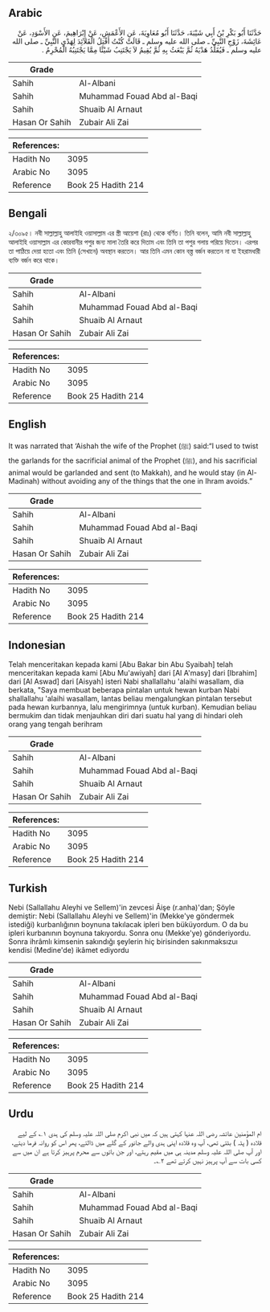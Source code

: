 ## Arabic


<div dir="rtl" lang="ar" style={{fontSize:'larger',backgroundColor:'#f8f9fa',padding:20}}>
حَدَّثَنَا أَبُو بَكْرِ بْنُ أَبِي شَيْبَةَ، حَدَّثَنَا أَبُو مُعَاوِيَةَ، عَنِ الأَعْمَشِ، عَنْ إِبْرَاهِيمَ، عَنِ الأَسْوَدِ، عَنْ عَائِشَةَ، زَوْجِ النَّبِيِّ ـ صلى الله عليه وسلم ـ قَالَتْ كُنْتُ أَفْتِلُ الْقَلاَئِدَ لِهَدْىِ النَّبِيِّ ـ صلى الله عليه وسلم ـ فَيُقَلِّدُ هَدْيَهُ ثُمَّ يَبْعَثُ بِهِ ثُمَّ يُقِيمُ لاَ يَجْتَنِبُ شَيْئًا مِمَّا يَجْتَنِبُهُ الْمُحْرِمُ ‏.‏
</div>
<div style={{backgroundColor:'#f8f9fa',padding:20, marginBottom: 10}}><table> <thead> <tr> <th>Grade</th> <th></th> </tr> </thead> <tbody> <tr><td>Sahih</td><td>Al-Albani</td></tr><tr><td>Sahih</td><td>Muhammad Fouad Abd al-Baqi</td></tr><tr><td>Sahih</td><td>Shuaib Al Arnaut</td></tr><tr><td>Hasan Or Sahih</td><td>Zubair Ali Zai</td></tr></tbody></table><table> <thead> <tr> <th>References:</th> <th></th> </tr> </thead> <tbody><tr><td>Hadith No</td><td>3095</td></tr><tr><td>Arabic No</td><td>3095</td></tr><tr><td>Reference</td><td>Book 25 Hadith 214</td></tr></tbody></table></div>

## Bengali


<div dir="ltr" lang="bn" style={{fontSize:'larger',backgroundColor:'#f8f9fa',padding:20}}>
২/৩০৯৫। নবী সাল্লাল্লাহু আলাইহি ওয়াসাল্লাম এর স্ত্রী আয়েশা (রাঃ) থেকে বর্ণিত। তিনি বলেন, আমি নবী সাল্লাল্লাহু আলাইহি ওয়াসাল্লাম এর কোরবানীর পশুর জন্য মালা তৈরি করে দিতাম এবং তিনি তা পশুর গলায় পরিয়ে দিতেন। এরপর তা পাঠিয়ে দেয়া হতো এবং তিনি (সেখানে) অবস্থান করতেন। আর তিনি এমন কোন বস্ত্ত বর্জন করতেন না যা ইহরামধারী ব্যক্তি বর্জন করে থাকে।
</div>
<div style={{backgroundColor:'#f8f9fa',padding:20, marginBottom: 10}}><table> <thead> <tr> <th>Grade</th> <th></th> </tr> </thead> <tbody> <tr><td>Sahih</td><td>Al-Albani</td></tr><tr><td>Sahih</td><td>Muhammad Fouad Abd al-Baqi</td></tr><tr><td>Sahih</td><td>Shuaib Al Arnaut</td></tr><tr><td>Hasan Or Sahih</td><td>Zubair Ali Zai</td></tr></tbody></table><table> <thead> <tr> <th>References:</th> <th></th> </tr> </thead> <tbody><tr><td>Hadith No</td><td>3095</td></tr><tr><td>Arabic No</td><td>3095</td></tr><tr><td>Reference</td><td>Book 25 Hadith 214</td></tr></tbody></table></div>

## English


<div dir="ltr" lang="en" style={{fontSize:'larger',backgroundColor:'#f8f9fa',padding:20}}>
It was narrated that ‘Aishah the wife of the Prophet (ﷺ) said:“I used to twist the garlands for the sacrificial animal of the Prophet (ﷺ), and his sacrificial animal would be garlanded and sent (to Makkah), and he would stay (in Al-Madinah) without avoiding any of the things that the one in Ihram avoids.”
</div>
<div style={{backgroundColor:'#f8f9fa',padding:20, marginBottom: 10}}><table> <thead> <tr> <th>Grade</th> <th></th> </tr> </thead> <tbody> <tr><td>Sahih</td><td>Al-Albani</td></tr><tr><td>Sahih</td><td>Muhammad Fouad Abd al-Baqi</td></tr><tr><td>Sahih</td><td>Shuaib Al Arnaut</td></tr><tr><td>Hasan Or Sahih</td><td>Zubair Ali Zai</td></tr></tbody></table><table> <thead> <tr> <th>References:</th> <th></th> </tr> </thead> <tbody><tr><td>Hadith No</td><td>3095</td></tr><tr><td>Arabic No</td><td>3095</td></tr><tr><td>Reference</td><td>Book 25 Hadith 214</td></tr></tbody></table></div>

## Indonesian


<div dir="ltr" lang="id" style={{fontSize:'larger',backgroundColor:'#f8f9fa',padding:20}}>
Telah menceritakan kepada kami [Abu Bakar bin Abu Syaibah] telah menceritakan kepada kami [Abu Mu'awiyah] dari [Al A'masy] dari [Ibrahim] dari [Al Aswad] dari [Aisyah] isteri Nabi shallallahu 'alaihi wasallam, dia berkata, "Saya membuat beberapa pintalan untuk hewan kurban Nabi shallallahu 'alaihi wasallam, lantas beliau mengalungkan pintalan tersebut pada hewan kurbannya, lalu mengirimnya (untuk kurban). Kemudian beliau bermukim dan tidak menjauhkan diri dari suatu hal yang di hindari oleh orang yang tengah berihram
</div>
<div style={{backgroundColor:'#f8f9fa',padding:20, marginBottom: 10}}><table> <thead> <tr> <th>Grade</th> <th></th> </tr> </thead> <tbody> <tr><td>Sahih</td><td>Al-Albani</td></tr><tr><td>Sahih</td><td>Muhammad Fouad Abd al-Baqi</td></tr><tr><td>Sahih</td><td>Shuaib Al Arnaut</td></tr><tr><td>Hasan Or Sahih</td><td>Zubair Ali Zai</td></tr></tbody></table><table> <thead> <tr> <th>References:</th> <th></th> </tr> </thead> <tbody><tr><td>Hadith No</td><td>3095</td></tr><tr><td>Arabic No</td><td>3095</td></tr><tr><td>Reference</td><td>Book 25 Hadith 214</td></tr></tbody></table></div>

## Turkish


<div dir="ltr" lang="tr" style={{fontSize:'larger',backgroundColor:'#f8f9fa',padding:20}}>
Nebi (Sallallahu Aleyhi ve Sellem)'in zevcesi Âişe (r.anha)'dan; Şöyle demiştir: Nebi (Sallallahu Aleyhi ve Sellem)'in (Mekke'ye göndermek istediği) kurbanlığının boynuna takılacak ipleri ben büküyordum. O da bu ipleri kurbanının boynuna takıyordu. Sonra onu (Mekke'ye) gönderiyordu. Sonra ihrâmlı kimsenin sakındığı şeylerin hiç birisinden sakınmaksızuı kendisi (Medine'de) ikâmet ediyordu
</div>
<div style={{backgroundColor:'#f8f9fa',padding:20, marginBottom: 10}}><table> <thead> <tr> <th>Grade</th> <th></th> </tr> </thead> <tbody> <tr><td>Sahih</td><td>Al-Albani</td></tr><tr><td>Sahih</td><td>Muhammad Fouad Abd al-Baqi</td></tr><tr><td>Sahih</td><td>Shuaib Al Arnaut</td></tr><tr><td>Hasan Or Sahih</td><td>Zubair Ali Zai</td></tr></tbody></table><table> <thead> <tr> <th>References:</th> <th></th> </tr> </thead> <tbody><tr><td>Hadith No</td><td>3095</td></tr><tr><td>Arabic No</td><td>3095</td></tr><tr><td>Reference</td><td>Book 25 Hadith 214</td></tr></tbody></table></div>

## Urdu


<div dir="rtl" lang="ur" style={{fontSize:'larger',backgroundColor:'#f8f9fa',padding:20}}>
ام المؤمنین عائشہ رضی اللہ عنہا کہتی ہیں کہ میں نبی اکرم صلی اللہ علیہ وسلم کی ہدی ۱؎ کے لیے قلادہ ( پٹہ ) بٹتی تھی، آپ وہ قلادہ اپنی ہدی والے جانور کے گلے میں ڈالتے، پھر اس کو روانہ فرما دیتے، اور آپ صلی اللہ علیہ وسلم مدینہ ہی میں مقیم رہتے، اور جن باتوں سے محرم پرہیز کرتا ہے ان میں سے کسی بات سے آپ پرہیز نہیں کرتے تھے ۲؎۔
</div>
<div style={{backgroundColor:'#f8f9fa',padding:20, marginBottom: 10}}><table> <thead> <tr> <th>Grade</th> <th></th> </tr> </thead> <tbody> <tr><td>Sahih</td><td>Al-Albani</td></tr><tr><td>Sahih</td><td>Muhammad Fouad Abd al-Baqi</td></tr><tr><td>Sahih</td><td>Shuaib Al Arnaut</td></tr><tr><td>Hasan Or Sahih</td><td>Zubair Ali Zai</td></tr></tbody></table><table> <thead> <tr> <th>References:</th> <th></th> </tr> </thead> <tbody><tr><td>Hadith No</td><td>3095</td></tr><tr><td>Arabic No</td><td>3095</td></tr><tr><td>Reference</td><td>Book 25 Hadith 214</td></tr></tbody></table></div>
